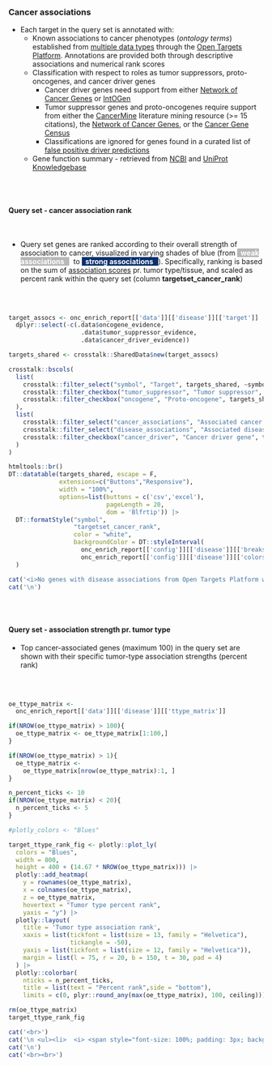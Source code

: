 ### Cancer associations {.tabset}

* Each target in the query set is annotated with:
   * Known associations to cancer phenotypes (_ontology terms_) established from [multiple data types](https://platform-docs.opentargets.org/associations#association-scores) through the [Open Targets Platform](https://targetvalidation.org). Annotations are provided both through descriptive associations and numerical rank scores
   * Classification with respect to roles as tumor suppressors, proto-oncogenes, and cancer driver genes
        * Cancer driver genes need support from either [Network of Cancer Genes](http://ncg.kcl.ac.uk/) or [IntOGen](https://www.intogen.org)
        * Tumor suppressor genes and proto-oncogenes require support from either the [CancerMine](https://www.nature.com/articles/s41592-019-0422-y) literature mining resource (>= 15 citations), the [Network of Cancer Genes](http://ncg.kcl.ac.uk/), or the [Cancer Gene Census](https://cancer.sanger.ac.uk/census)
        * Classifications are ignored for genes found in a curated list of [false positive driver predictions](https://pubmed.ncbi.nlm.nih.gov/29625053/)
   * Gene function summary - retrieved from [NCBI](https://www.ncbi.nlm.nih.gov/gene) and [UniProt Knowledgebase](https://www.uniprot.org/)
 
<br><br>


#### Query set - cancer association rank

<br>

* Query set genes are ranked according to their overall strength of association to cancer, visualized in varying shades of blue (from <span style="background-color:#b8b8ba; padding:2x; color:white"><b>&nbsp; weak associations &nbsp; </b></span>&nbsp; to <span style="background-color:#08306b; padding:2x; color:white"><b>&nbsp; strong associations &nbsp; </b></span>). Specifically, ranking is based on the sum of [association scores](https://docs.targetvalidation.org/getting-started/scoring) pr. tumor type/tissue, and scaled as percent rank within the query set (column **targetset_cancer_rank**)

<br><br>

```r

target_assocs <- onc_enrich_report[['data']][['disease']][['target']] |>
  dplyr::select(-c(.data$oncogene_evidence,
                    .data$tumor_suppressor_evidence,
                    .data$cancer_driver_evidence))

targets_shared <- crosstalk::SharedData$new(target_assocs)

crosstalk::bscols(
  list(
    crosstalk::filter_select("symbol", "Target", targets_shared, ~symbol),
    crosstalk::filter_checkbox("tumor_suppressor", "Tumor suppressor", targets_shared, ~tumor_suppressor),
    crosstalk::filter_checkbox("oncogene", "Proto-oncogene", targets_shared, ~oncogene)
  ),
  list(
    crosstalk::filter_select("cancer_associations", "Associated cancer types", targets_shared, ~cancer_associations),
    crosstalk::filter_select("disease_associations", "Associated diseases (non-cancer)", targets_shared, ~disease_associations),
    crosstalk::filter_checkbox("cancer_driver", "Cancer driver gene", targets_shared, ~cancer_driver)
  )
)

htmltools::br()
DT::datatable(targets_shared, escape = F, 
              extensions=c("Buttons","Responsive"), 
              width = "100%",
              options=list(buttons = c('csv','excel'),
                           pageLength = 20,
                           dom = 'Blfrtip')) |>
  DT::formatStyle("symbol",
                  "targetset_cancer_rank", 
                  color = "white", 
                  backgroundColor = DT::styleInterval(
                    onc_enrich_report[['config']][['disease']][['breaks']],
                    onc_enrich_report[['config']][['disease']][['colors']])
  )


```


```r
cat('<i>No genes with disease associations from Open Targets Platform were found.</i>',sep='\n')
cat('\n')
```


<br><br>

#### Query set - association strength pr. tumor type

* Top cancer-associated genes (maximum 100) in the query set are shown with their specific tumor-type association strengths (percent rank)

<br><br>

```r

oe_ttype_matrix <- 
  onc_enrich_report[['data']][['disease']][['ttype_matrix']]

if(NROW(oe_ttype_matrix) > 100){
  oe_ttype_matrix <- oe_ttype_matrix[1:100,]
}

if(NROW(oe_ttype_matrix) > 1){
  oe_ttype_matrix <- 
    oe_ttype_matrix[nrow(oe_ttype_matrix):1, ]
}

n_percent_ticks <- 10
if(NROW(oe_ttype_matrix) < 20){
  n_percent_ticks <- 5
}

#plotly_colors <- "Blues"

target_ttype_rank_fig <- plotly::plot_ly(
  colors = "Blues",
  width = 800,
  height = 400 + (14.67 * NROW(oe_ttype_matrix))) |>
  plotly::add_heatmap(
    y = rownames(oe_ttype_matrix),
    x = colnames(oe_ttype_matrix),
    z = oe_ttype_matrix,
    hovertext = "Tumor type percent rank",
    yaxis = "y") |>
  plotly::layout(
    title = 'Tumor type association rank',
    xaxis = list(tickfont = list(size = 13, family = "Helvetica"), 
                 tickangle = -50),
    yaxis = list(tickfont = list(size = 12, family = "Helvetica")),
    margin = list(l = 75, r = 20, b = 150, t = 30, pad = 4)
  ) |>
  plotly::colorbar(
    nticks = n_percent_ticks, 
    title = list(text = "Percent rank",side = "bottom"),
    limits = c(0, plyr::round_any(max(oe_ttype_matrix), 100, ceiling)))

rm(oe_ttype_matrix)
target_ttype_rank_fig


```

```r
cat('<br>')
cat('\n <ul><li>  <i> <span style="font-size: 100%; padding: 3px; background-color:#989898; color:white">&nbsp;&nbsp;<b>NOT SHOWN</b> - limited/few tumor-type specific associations found for genes in the query set.&nbsp;&nbsp;</span></i></li></ul>',sep='\n')
cat('\n')
cat('<br><br>')

```
<br><br>
